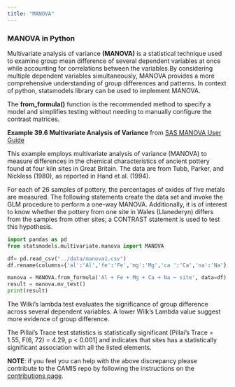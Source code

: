 ```yaml
---
title: "MANOVA"
---
```


### MANOVA in Python

Multivariate analysis of variance **(MANOVA)** is a statistical technique used to examine group mean difference of several dependent variables at once while accounting for correlations between the variables.By considering multiple dependent variables simultaneously, MANOVA provides a more comprehensive understanding of group differences and patterns. In context of python, statsmodels library can be used to implement MANOVA.

The **from_formula()** function is the recommended method to specify a model and simplifies testing without needing to manually configure the contrast matrices.

**Example 39.6 Multivariate Analysis of Variance** from [SAS MANOVA User Guide](https://support.sas.com/documentation/cdl/en/statug/63033/HTML/default/viewer.htm#statug_glm_sect051.htm)

This example employs multivariate analysis of variance (MANOVA) to measure differences in the chemical characteristics of ancient pottery found at four kiln sites in Great Britain. The data are from Tubb, Parker, and Nickless (1980), as reported in Hand et al. (1994).

For each of 26 samples of pottery, the percentages of oxides of five metals are measured. The following statements create the data set and invoke the GLM procedure to perform a one-way MANOVA. Additionally, it is of interest to know whether the pottery from one site in Wales (Llanederyn) differs from the samples from other sites; a CONTRAST statement is used to test this hypothesis.

```python

import pandas as pd
from statsmodels.multivariate.manova import MANOVA

df= pd.read_csv("../data/manova1.csv")
df.rename(columns={'al':'Al','fe':'Fe','mg':'Mg','ca ':'Ca','na':'Na'},inplace=True)

manova = MANOVA.from_formula('Al + Fe + Mg + Ca + Na ~ site', data=df)
result = manova.mv_test()
print(result)
```

The Wilki's lambda test evaluates the significance of group difference across several dependent variables. A lower Wilk's Lambda value suggest more evidence of group difference.

The Pillai’s Trace test statistics is statistically significant \[Pillai’s Trace = 1.55, F(6, 72) = 4.29, p \< 0.001\] and indicates that sites has a statistically significant association with all the listed elements.

**NOTE**: if you feel you can help with the above discrepancy please contribute to the CAMIS repo by following the instructions on the [contributions page](../contribution/contribution.qmd).
